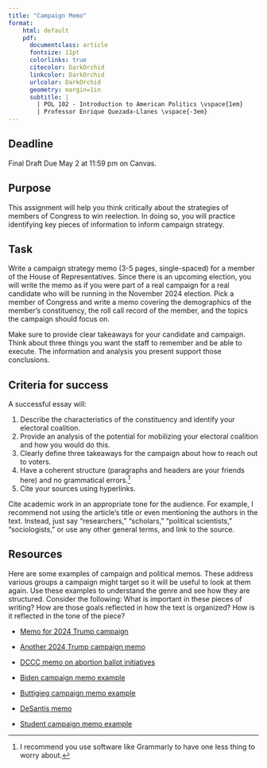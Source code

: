```yaml
---
title: "Campaign Memo"
format:
    html: default
    pdf: 
      documentclass: article
      fontsize: 11pt
      colorlinks: true
      citecolor: DarkOrchid
      linkcolor: DarkOrchid
      urlcolor: DarkOrchid
      geometry: margin=1in
      subtitle: | 
        | POL 102 - Introduction to American Politics \vspace{1em}
        | Professor Enrique Quezada-Llanes \vspace{-3em}
---
```


:::{.callout-important}
## Deadline

Final Draft Due May 2 at 11:59 pm on Canvas.

:::



## Purpose

This assignment will help you think critically about the strategies of members of Congress to win reelection. In doing so, you will practice identifying key pieces of information to inform campaign strategy.


## Task

Write a campaign strategy memo (3-5 pages, single-spaced) for a member of the House of Representatives. Since there is an upcoming election, you will write the memo as if you were part of a real campaign for a real candidate who will be running in the November 2024 election. Pick a member of Congress and write a memo covering the demographics of the member's constituency, the roll call record of the member, and the topics the campaign should focus on.

Make sure to provide clear takeaways for your candidate and campaign. Think about three things you want the staff to remember and be able to execute. The information and analysis you present support those conclusions.


## Criteria for success

A successful essay will:

1. Describe the characteristics of the constituency and identify your electoral coalition.
2. Provide an analysis of the potential for mobilizing your electoral coalition and how you would do this.
3. Clearly define three takeaways for the campaign about how to reach out to voters.
4. Have a coherent structure (paragraphs and headers are your friends here) and no grammatical errors.^[I recommend you use software like Grammarly to have one less thing to worry about.]
5. Cite your sources using hyperlinks. 

Cite academic work in an appropriate tone for the audience. For example, I recommend not using the article's title or even mentioning the authors in the text. Instead, just say "researchers," "scholars," "political scientists," "sociologists," or use any other general terms, and link to the source. 



## Resources

Here are some examples of campaign and political memos. These address various groups a campaign might target so it will be useful to look at them again. Use these examples to understand the genre and see how they are structured. Consider the following: What is important in these pieces of writing? How are those goals reflected in how the text is organized? How is it reflected in the tone of the piece?

- [Memo for 2024 Trump campaign](https://cdn.nucleusfiles.com/f1/f1478561-1972-4c82-945f-e3afb0ddb38f/11.4-memo.pdf)
- [Another 2024 Trump campaign memo](https://cdn.nucleusfiles.com/ad/ad9fb892-dfbd-4284-ac55-fc0c234456f5/10.31-memo.pdf)
- [DCCC memo on abortion ballot initiatives](https://dccc.org/wp-content/uploads/2024/04/4.5.2024-Memo-Abortion-Ballot-Initiatives.pdf)
- [Biden campaign memo example](https://www.wispolitics.com/2020/biden-campaign-memo)
- [Buttigieg campaign memo example](https://www.documentcloud.org/documents/6785938-Path-to-Nomination.html)
- [DeSantis memo](https://s3.documentcloud.org/documents/23874013/0051_001.pdf)


- [Student campaign memo example](https://agnesscott.instructure.com/files/670875/download?download_frd=1)
